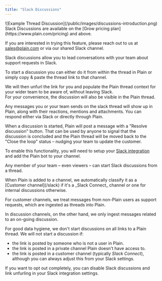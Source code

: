 ```yaml
---
title: "Slack Discussions"
---
```


<Frame>
  ![Example Thread Discussion](/public/images/discussions-introduction.png)
</Frame>

<br />

<Info>
  Slack Discussions are available on the [Grow pricing plan](https://www.plain.com/pricing) and above.

  If you are interested in trying this feature, please reach out to us at [sales@plain.com](mailto:sales@plain.com) or via our shared Slack channel.
</Info>

Slack discussions allow you to lead conversations with your team about support requests in Slack.

To start a discussion you can either do it from within the thread in Plain or simply copy & paste the thread link to that channel.

We will then unfurl the link for you and populate the Plain thread context for your wider team to be aware of, without leaving Slack.\
For your convenience, the discussion will also be visible in the Plain thread.

Any messages you or your team sends on the slack thread will show up in Plain, along with their reactions, mentions and attachments. You can respond either via Slack or directly through Plain.

When a discussion is started, Plain will post a message with a "Resolve discussion" button. That can be used by anyone to signal that the discussion is concluded and the Plain thread will be moved back to the "Close the loop" status – nudging your team to update the customer.

To enable this functionality, you will need to setup your [Slack integration](/slack) and add the Plain bot to your channel.

Any member of your team – even viewers – can start Slack discussions from a thread. 

<Warning>
  When Plain is added to a channel, we automatically classify it as a [Customer channel](/slack) if it's a _Slack Connect_ channel or one for internal discussions otherwise.

  For customer channels, we treat messages from non-Plain users as support requests, which are ingested as threads into Plain.

  In discussion channels, on the other hand, we only ingest messages related to an on-going discussion.
</Warning>

For good data hygiene, we don't start discussions on all links to a Plain thread.
We will not start a discussion if:

- the link is posted by someone who is not a user in Plain.
- the link is posted in a private channel Plain doesn't have access to.
- the link is posted in a customer channel (typically _Slack Connect_), although you can always adjust this from your Slack settings.

If you want to opt out completely, you can disable Slack discussions and link unfurling in your Slack integration settings.